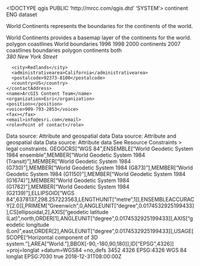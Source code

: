 <!DOCTYPE qgis PUBLIC 'http://mrcc.com/qgis.dtd' 'SYSTEM'>
<qgis version="3.28.3-Firenze">
  <identifier>continent</identifier>
  <parentidentifier></parentidentifier>
  <language>ENG</language>
  <type>dataset</type>
  <title>World Continents</title>
  <abstract>World Continents represents the boundaries for the continents of the world.

World Continents provides a basemap layer of the continents for the world.</abstract>
  <keywords vocabulary="Search keys">
    <keyword>polygon</keyword>
    <keyword>coastlines</keyword>
    <keyword>World</keyword>
    <keyword>boundaries</keyword>
    <keyword>1996</keyword>
    <keyword>1998</keyword>
    <keyword>2000</keyword>
    <keyword>continents</keyword>
    <keyword>2007</keyword>
  </keywords>
  <keywords vocabulary="gmd:topicCategory">
    <keyword>coastlines</keyword>
    <keyword>boundaries</keyword>
    <keyword>polygon</keyword>
    <keyword>continents</keyword>
  </keywords>
  <contact>
    <contactAddress>
      <type>both</type>
      <address>380 New York Street</address>
      <city>Redlands</city>
      <administrativearea>California</administrativearea>
      <postalcode>92373-8100</postalcode>
      <country>US</country>
    </contactAddress>
    <name>ArcGIS Content Team</name>
    <organization>Esri</organization>
    <position></position>
    <voice>909-793-2853</voice>
    <fax></fax>
    <email>info@esri.com</email>
    <role>Point of contact</role>
  </contact>
  <links>
    <link size="" name="File Geodatabase Feature Class" description="" format="" type="" url="http://www.ArcGIS.com" mimeType=""/>
    <link size="" name="File Geodatabase Feature Class" description="" format="" type="" url="https://my.esri.com" mimeType=""/>
  </links>
  <history>Data source: Attribute and geospatial data</history>
  <history>Data source: Attribute and geospatial data</history>
  <history>Data source: Attribute data</history>
  <fees></fees>
  <constraints type="Limitations of use">See Resource Constraints > legal constraints.</constraints>
  <encoding></encoding>
  <crs>
    <spatialrefsys nativeFormat="Wkt">
      <wkt>GEOGCRS["WGS 84",ENSEMBLE["World Geodetic System 1984 ensemble",MEMBER["World Geodetic System 1984 (Transit)"],MEMBER["World Geodetic System 1984 (G730)"],MEMBER["World Geodetic System 1984 (G873)"],MEMBER["World Geodetic System 1984 (G1150)"],MEMBER["World Geodetic System 1984 (G1674)"],MEMBER["World Geodetic System 1984 (G1762)"],MEMBER["World Geodetic System 1984 (G2139)"],ELLIPSOID["WGS 84",6378137,298.257223563,LENGTHUNIT["metre",1]],ENSEMBLEACCURACY[2.0]],PRIMEM["Greenwich",0,ANGLEUNIT["degree",0.0174532925199433]],CS[ellipsoidal,2],AXIS["geodetic latitude (Lat)",north,ORDER[1],ANGLEUNIT["degree",0.0174532925199433]],AXIS["geodetic longitude (Lon)",east,ORDER[2],ANGLEUNIT["degree",0.0174532925199433]],USAGE[SCOPE["Horizontal component of 3D system."],AREA["World."],BBOX[-90,-180,90,180]],ID["EPSG",4326]]</wkt>
      <proj4>+proj=longlat +datum=WGS84 +no_defs</proj4>
      <srsid>3452</srsid>
      <srid>4326</srid>
      <authid>EPSG:4326</authid>
      <description>WGS 84</description>
      <projectionacronym>longlat</projectionacronym>
      <ellipsoidacronym>EPSG:7030</ellipsoidacronym>
      <geographicflag>true</geographicflag>
    </spatialrefsys>
  </crs>
  <extent>
    <spatial maxz="0" maxy="83.62359999999999616" dimensions="2" minz="0" crs="EPSG:4326" minx="-180" miny="-90" maxx="180"/>
    <temporal>
      <period>
        <start>2018-12-31T08:00:00Z</start>
        <end></end>
      </period>
    </temporal>
    <temporal>
      <period>
        <start></start>
        <end></end>
      </period>
    </temporal>
  </extent>
</qgis>
